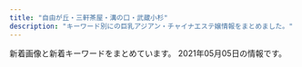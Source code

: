 ```yaml
---
title: "自由が丘・三軒茶屋・溝の口・武蔵小杉"
description: "キーワード別にの巨乳アジアン・チャイナエステ嬢情報をまとめました。"
---
```


新着画像と新着キーワードをまとめています。
2021年05月05日の情報です。

<DmmAffiliateIns />
<KeywordTable
  shops={
    [
    {
        "name": "Sweet",
        "keywords": {
            "94": 4,
            "84": 2,
            "D": 3,
            "F": 4,
            "86": 1
        },
        "img_links": [
            "http://www.wqiowaz.site/uploads/200914/1-20091416442NT.jpg",
            "http://www.wqiowaz.site/uploads/201008/1-20100Q5541T55.jpg",
            "http://www.wqiowaz.site/uploads/200629/1-200629103142X4.jpg",
            "http://www.wqiowaz.site/picture/m-top003.jpg",
            "http://www.wqiowaz.site/uploads/200629/1-200629103204442.jpg",
            "http://www.wqiowaz.site/uploads/200630/1-200630094K4325.jpg",
            "http://www.wqiowaz.site/picture/m-top004.jpg",
            "http://www.wqiowaz.site/uploads/201008/1-20100Q55522V7.jpg",
            "http://www.wqiowaz.site/picture/foot01.jpg",
            "http://www.wqiowaz.site/picture/m-head01.jpg",
            "http://www.wqiowaz.site/picture/call.png",
            "http://www.wqiowaz.site/uploads/200629/1-200629103104120.jpg",
            "http://www.wqiowaz.site/uploads/200914/1-200914164443K1.jpg",
            "http://www.wqiowaz.site/uploads/201008/1-20100Q5550EL.jpg",
            "http://www.wqiowaz.site/uploads/201008/1-20100Q55403531.jpg",
            "http://www.wqiowaz.site/picture/cam-01.jpg",
            "http://www.wqiowaz.site/uploads/200630/1-200630094H5294.jpg"
        ],
        "url": "http://www.wqiowaz.site/",
        "station": "\u7528\u8cc0\u99c5\u6771\u53e3"
    },
    {
        "name": "JoJo",
        "img_links": [
            "http://www.jojo.mensnv.com/images/showCover.png",
            "http://www.jojo.mensnv.com/files/005-03.jpg",
            "http://www.jojo.mensnv.com/images/tel.png",
            "http://www.jojo.mensnv.com/files/010-03.jpg",
            "http://www.jojo.mensnv.com/files/011-02.jpg",
            "http://www.jojo.mensnv.com/files/009-03.jpg",
            "http://www.jojo.mensnv.com/files/012.jpg",
            "http://www.jojo.mensnv.com/files/002.jpg",
            "http://www.jojo.mensnv.com/files/006-03.jpg",
            "http://www.jojo.mensnv.com/files/001.jpg",
            "http://www.jojo.mensnv.com/files/014.jpg",
            "http://www.jojo.mensnv.com/files/014-02.jpg",
            "http://www.jojo.mensnv.com/files/002-02.jpg",
            "http://www.jojo.mensnv.com/files/007-03.jpg",
            "http://www.jojo.mensnv.com/images/backlistbtn.png",
            "http://www.jojo.mensnv.com/images/slider/02.jpg",
            "http://www.jojo.mensnv.com/files/010.jpg",
            "http://www.jojo.mensnv.com/files/003.jpg",
            "http://www.jojo.mensnv.com/files/003-03.jpg",
            "http://www.jojo.mensnv.com/images/slider/03.jpg",
            "http://www.jojo.mensnv.com/files/013-03.jpg",
            "http://www.jojo.mensnv.com/files/004-02.jpg",
            "http://www.jojo.mensnv.com/files/001-02.jpg",
            "http://www.jojo.mensnv.com/files/006-02.jpg",
            "http://www.jojo.mensnv.com/files/012-03.jpg",
            "http://www.jojo.mensnv.com/files/002-03.jpg",
            "http://www.jojo.mensnv.com/files/003-02.jpg",
            "http://www.jojo.mensnv.com/files/005.jpg",
            "http://www.jojo.mensnv.com/images/slider/01.jpg",
            "http://www.jojo.mensnv.com/files/004-03.jpg",
            "http://www.jojo.mensnv.com/files/011.jpg",
            "http://www.jojo.mensnv.com/files/013.jpg",
            "http://www.jojo.mensnv.com/files/009-02.jpg",
            "http://www.jojo.mensnv.com/files/005-02.jpg",
            "http://www.jojo.mensnv.com/files/004.jpg",
            "http://www.jojo.mensnv.com/files/014-03.jpg",
            "http://www.jojo.mensnv.com/images/coverGirlParts.png",
            "http://www.jojo.mensnv.com/files/009.jpg",
            "http://www.jojo.mensnv.com/files/010-02.jpg",
            "http://www.jojo.mensnv.com/files/012-02.jpg",
            "http://www.jojo.mensnv.com/files/013-02.jpg",
            "http://www.jojo.mensnv.com/images/mobile.jpg",
            "http://www.jojo.mensnv.com/files/007.jpg",
            "http://www.jojo.mensnv.com/files/011-03.jpg",
            "http://www.jojo.mensnv.com/files/006.jpg",
            "http://www.jojo.mensnv.com/files/001-03.jpg",
            "http://www.jojo.mensnv.com/files/007-02.jpg"
        ],
        "url": "http://www.jojo.mensnv.com/",
        "keywords": {
            "86": 12,
            "88": 3,
            "\u30bb\u30af\u30b7\u30fc": 1,
            "C": 3,
            "D": 18,
            "85": 9,
            "84": 6
        },
        "station": "\u4e09\u8ed2\u8336\u5c4b\u99c5\u5357\u53e3"
    },
    {
        "name": "\u770b\u8b77\u7f8e\u5c11\u5973",
        "img_links": [
            "http://www.hanamizuki.esturl.com/files/001.jpg",
            "http://www.hanamizuki.esturl.com/files/006.jpg",
            "http://www.hanamizuki.esturl.com/img/header03.png",
            "http://www.hanamizuki.esturl.com/files/001-02.jpg",
            "http://www.hanamizuki.esturl.com/img/goback.jpg",
            "http://www.hanamizuki.esturl.com/files/005.jpg",
            "http://www.hanamizuki.esturl.com/img/pickup.jpg",
            "http://www.hanamizuki.esturl.com/img/ttl_info.png",
            "http://www.hanamizuki.esturl.com/files/003.jpg",
            "http://www.hanamizuki.esturl.com/files/004.jpg",
            "http://www.hanamizuki.esturl.com/img/btn_blog.png",
            "http://www.hanamizuki.esturl.com/files/005-02.jpg",
            "http://www.hanamizuki.esturl.com/img/ttl_news.png",
            "http://www.hanamizuki.esturl.com/files/002.jpg",
            "http://www.hanamizuki.esturl.com/files/002-02.jpg",
            "http://www.hanamizuki.esturl.com/img/btn_side_mobile.jpg",
            "http://www.hanamizuki.esturl.com/files/006-02.jpg",
            "http://www.hanamizuki.esturl.com/files/004-02.jpg",
            "http://www.hanamizuki.esturl.com/files/003-02.jpg"
        ],
        "station": "\u4e09\u8ed2\u8336\u5c4b\u99c5\u5317\u53e3B",
        "url": "http://www.hanamizuki.esturl.com/",
        "keywords": {
            "88": 2,
            "D": 6,
            "85": 2,
            "C": 20,
            "86": 2,
            "87": 6
        }
    },
    {
        "img_links": [
            "http://www.esthe.esraku.com/images/s_top_therapist.png",
            "http://www.esthe.esraku.com/files/002.jpg",
            "http://www.esthe.esraku.com/images/m4.jpg",
            "http://www.esthe.esraku.com/images/m6.jpg",
            "http://www.esthe.esraku.com/images/s_pickup.png",
            "http://www.esthe.esraku.com/images/s_news.png",
            "http://www.esthe.esraku.com/files/004.jpg",
            "http://www.esthe.esraku.com/images/s_message.png",
            "http://www.esthe.esraku.com/files/006.jpg",
            "http://www.esthe.esraku.com/files/003.jpg",
            "http://www.esthe.esraku.com/images/m1.jpg",
            "http://www.esthe.esraku.com/images/m3.jpg",
            "http://www.esthe.esraku.com/images/slider-img001.jpg",
            "http://www.esthe.esraku.com/images/m2.jpg",
            "http://www.esthe.esraku.com/files/001.jpg",
            "http://www.esthe.esraku.com/files/005.jpg",
            "http://www.esthe.esraku.com/images/slider-img002.jpg"
        ],
        "station": "\u4e09\u8ed2\u8336\u5c4b\u99c5\u5357\u53e3",
        "name": "\u53f0\u6e7e\u30a8\u30b9\u30c6",
        "url": "http://www.esthe.esraku.com/",
        "keywords": {
            "86": 8,
            "85": 8,
            "87": 16,
            "88": 8,
            "E": 8,
            "91": 8,
            "D": 40
        }
    },
    {
        "img_links": [
            "http://b-berry.work/images/head.jpg",
            "http://b-berry.work/images/s1.png",
            "http://b-berry.work/images/int2.jpg",
            "http://b-berry.work/images/news.jpg",
            "http://b-berry.work/images/ac1.jpg",
            "http://b-berry.work/staff/mona.jpg",
            "http://b-berry.work/images/int1.jpg",
            "http://b-berry.work/img/maya1.jpg",
            "http://b-berry.work/images/staff_t.jpg",
            "http://b-berry.work/images/1.jpg",
            "http://b-berry.work/images/ac2.jpg",
            "http://b-berry.work/img/mona1.jpg",
            "http://b-berry.work/staff/yuri.jpg",
            "http://b-berry.work/staff/maya.jpg",
            "http://b-berry.work/images/interior_t.jpg",
            "http://b-berry.work/images/2.jpg",
            "http://b-berry.work/images/tg.jpg",
            "http://b-berry.work/img/yuri1.jpg",
            "http://b-berry.work/images/rec1.jpg",
            "http://b-berry.work/images/sys.jpg",
            "http://b-berry.work/images/rec2.jpg",
            "http://b-berry.work/images/3.jpg"
        ],
        "keywords": {},
        "url": "http://b-berry.work/",
        "station": "\u81ea\u7531\u304c\u4e18\u99c5\u5317\u53e3",
        "name": "\u30d6\u30eb\u30fc\u30d9\u30ea\u30fc"
    },
    {
        "keywords": {},
        "name": "\u8d64\u30d0\u30e9",
        "img_links": [
            "http://chishituyop.xyz/style/images/sys.jpg",
            "http://chishituyop.xyz/style/images/t3.png",
            "http://chishituyop.xyz/style/images/nav-sys.jpg",
            "http://chishituyop.xyz/style/images/index-miru_18.jpg",
            "http://chishituyop.xyz/style/images/t2.png",
            "http://chishituyop.xyz/uploads/210413/1-210413125542J5.jpg",
            "http://chishituyop.xyz/style/images/t6.jpg",
            "http://chishituyop.xyz/uploads/201229/1-201229152000Y5.jpg",
            "http://chishituyop.xyz/style/images/index-miru_06.jpg",
            "http://chishituyop.xyz/style/images/t4.jpg",
            "http://chishituyop.xyz/uploads/210413/1-21041312560R29.jpg",
            "http://chishituyop.xyz/uploads/210413/1-21041312562W23.jpg",
            "http://chishituyop.xyz/style/images/nav2-sta.png",
            "http://chishituyop.xyz/style/images/s-bian.png",
            "http://chishituyop.xyz/style/images/index-miru_03.jpg"
        ],
        "url": "http://chishituyop.xyz/",
        "station": "\u4e8c\u5b50\u7389\u5ddd\u99c5\u897f\u53e3"
    },
    {
        "station": "\u4e09\u8ed2\u8336\u5c4b\u99c5\u5317\u53e3",
        "keywords": {
            "C": 11,
            "86": 2,
            "E": 1,
            "84": 1,
            "D": 4,
            "87": 2
        },
        "url": "http://kagayaki.jpn.cm/",
        "img_links": [
            "http://kagayaki.jpn.cm/images/girl-z1.jpg",
            "http://kagayaki.jpn.cm/images/mobile2.jpg",
            "http://kagayaki.jpn.cm/photos/sites/35/2020/10/2020100418535814.jpg",
            "http://kagayaki.jpn.cm/images/bj3.png",
            "http://kagayaki.jpn.cm/photos/sites/35/2016/08/staff32.jpg",
            "http://kagayaki.jpn.cm/images/staff_line.png",
            "http://kagayaki.jpn.cm/images/girl-z2.jpg",
            "http://kagayaki.jpn.cm/images/mobile.jpg",
            "http://kagayaki.jpn.cm/photos/sites/35/2016/09/637893871729784570.jpg",
            "http://kagayaki.jpn.cm/photos/sites/35/2016/08/staff3.jpg",
            "http://kagayaki.jpn.cm/photos/sites/35/2017/11/2017110107513579.jpg",
            "http://kagayaki.jpn.cm/images/end1.jpg",
            "http://kagayaki.jpn.cm/images/top.jpg",
            "http://kagayaki.jpn.cm/photos/sites/35/2016/11/11.jpg",
            "http://kagayaki.jpn.cm/photos/sites/35/2016/11/1.jpg",
            "http://kagayaki.jpn.cm/images/staff0.jpg",
            "http://kagayaki.jpn.cm/photos/sites/35/2016/11/12.jpg",
            "http://kagayaki.jpn.cm/photos/sites/35/2019/09/2019092518230998.jpg"
        ],
        "name": "\u661f\u306e\u8f1d\u304d"
    },
    {
        "name": "\u697d\u697d\u5c4b",
        "keywords": {
            "C": 14
        },
        "url": "http://ms-rlx.com/",
        "img_links": [
            "http://ms-rlx.com/img/att.png",
            "http://ms-rlx.com/staff/ringo/01mb.jpg",
            "http://ms-rlx.com/img/ttl_staff.png",
            "http://ms-rlx.com/staff/momo/01mb.jpg",
            "http://ms-rlx.com/img/access/road02.jpg",
            "http://ms-rlx.com/staff/sachan/01.jpg",
            "http://ms-rlx.com/img/access/road03.jpg",
            "http://ms-rlx.com/img/access/road01.jpg",
            "http://ms-rlx.com/staff/milk/01mb.jpg",
            "http://ms-rlx.com/staff/milk/01.jpg",
            "http://ms-rlx.com/img/ttl_mobile.png",
            "http://ms-rlx.com/staff/ringo/01.jpg",
            "http://ms-rlx.com/i/files/homeimg.jpg",
            "http://ms-rlx.com/img/msgbtn.png",
            "http://ms-rlx.com/pic/head.png",
            "http://ms-rlx.com/staff/momo/01.jpg",
            "http://ms-rlx.com/staff/ruri/01.jpg",
            "http://ms-rlx.com/img/ttl_tnew.png",
            "http://ms-rlx.com/img/youtube.jpg",
            "http://ms-rlx.com/img/ttl_rec.png",
            "http://ms-rlx.com/img/ttl_concept.png",
            "http://ms-rlx.com/staff/ruri/01mb.jpg",
            "http://ms-rlx.com/staff/sachan/01mb.jpg"
        ],
        "station": "\u81ea\u7531\u304c\u4e18\u99c5\u5357\u53e3"
    },
    {
        "name": "\u30de\u30c3\u30b5\u30fc\u30b8\u306e\u66d9",
        "url": "http://www.miyuki.es-relax.info/",
        "img_links": [
            "http://www.miyuki.es-relax.info/images/kp01.jpg",
            "http://www.miyuki.es-relax.info/gals/yuki1.jpg",
            "http://www.miyuki.es-relax.info/images/sp03.jpg",
            "http://www.miyuki.es-relax.info/images/sp02.jpg",
            "http://www.miyuki.es-relax.info/images/info1.jpg",
            "http://www.miyuki.es-relax.info/gals/yuri1.jpg",
            "http://www.miyuki.es-relax.info/images/info2.jpg",
            "http://www.miyuki.es-relax.info/images/info3.jpg",
            "http://www.miyuki.es-relax.info/images/info4.jpg",
            "http://www.miyuki.es-relax.info/images/yoyaku.png",
            "http://www.miyuki.es-relax.info/gals/nana1.jpg",
            "http://www.miyuki.es-relax.info/images/sp01.jpg"
        ],
        "station": "\u5927\u5ca1\u5c71\u99c5",
        "keywords": {}
    },
    {
        "station": "\u5b66\u82b8\u5927\u5b66\u99c5\u6771\u53e3",
        "img_links": [
            "http://ms-shinraku.com/staff/momoka/01.jpg",
            "http://ms-shinraku.com/staff/kanako/01.jpg",
            "http://ms-shinraku.com/img/ttl_staff.png",
            "http://ms-shinraku.com/img/foot.png",
            "http://ms-shinraku.com/pic/head.jpg",
            "http://ms-shinraku.com/staff/ayumi/01.jpg",
            "http://ms-shinraku.com/staff/ran/01.jpg",
            "http://ms-shinraku.com/pic/topimg1.jpg",
            "http://ms-shinraku.com/pic/topimg2.jpg",
            "http://ms-shinraku.com/staff/mari/01.jpg",
            "http://ms-shinraku.com/staff/yuki/01.jpg",
            "http://ms-shinraku.com/i/files/homeimg.jpg"
        ],
        "url": "http://ms-shinraku.com/",
        "name": "\u5fc3\u697d",
        "keywords": {
            "C": 2
        }
    },
    {
        "keywords": {},
        "url": "http://aosora.work/",
        "name": "\u9752\u7a7a",
        "img_links": [
            "http://aosora.work/images/s1.jpg",
            "http://aosora.work/staff/sora.jpg",
            "http://aosora.work/img/momo2.jpg",
            "http://aosora.work/images/head.jpg",
            "http://aosora.work/images/6.jpg",
            "http://aosora.work/staff/miya.jpg",
            "http://aosora.work/staff/ayumi.jpg",
            "http://aosora.work/img/hina2.jpg",
            "http://aosora.work/images/3.jpg",
            "http://aosora.work/images/s1.png",
            "http://aosora.work/img/sora2.jpg",
            "http://aosora.work/images/mobile.png",
            "http://aosora.work/img/yu1.jpg",
            "http://aosora.work/img/miya1.jpg",
            "http://aosora.work/images/interior_t.png",
            "http://aosora.work/staff/yu.jpg",
            "http://aosora.work/images/int1.png",
            "http://aosora.work/img/yu2.jpg",
            "http://aosora.work/staff/risa.jpg",
            "http://aosora.work/images/sys2.jpg",
            "http://aosora.work/images/2.jpg",
            "http://aosora.work/images/7.jpg",
            "http://aosora.work/img/karen1.jpg",
            "http://aosora.work/img/momo1.jpg",
            "http://aosora.work/images/news.png",
            "http://aosora.work/img/karen2.jpg",
            "http://aosora.work/images/int2.png",
            "http://aosora.work/images/8.jpg",
            "http://aosora.work/img/sora1.jpg",
            "http://aosora.work/staff/hina.jpg",
            "http://aosora.work/images/staff_t.png",
            "http://aosora.work/img/risa1.jpg",
            "http://aosora.work/images/sys1.jpg",
            "http://aosora.work/staff/karen.jpg",
            "http://aosora.work/img/hina1.jpg",
            "http://aosora.work/images/5.jpg",
            "http://aosora.work/images/sys3.png",
            "http://aosora.work/img/ayumi1.jpg",
            "http://aosora.work/staff/momo.jpg",
            "http://aosora.work/images/s2.jpg",
            "http://aosora.work/images/4.jpg",
            "http://aosora.work/images/1.jpg"
        ],
        "station": "\u4e09\u8ed2\u8336\u5c4b\u99c5\u5357\u53e3"
    },
    {
        "keywords": {},
        "url": "http://esthegt.xyz/ymd/",
        "name": "\u5922\u898b\u5802",
        "station": "\u99d2\u6ca2\u5927\u5b66\u99c5\u99d2\u6ca2\u516c\u5712\u53e3",
        "img_links": [
            "http://esthegt.xyz/ymd/girl/9.jpg",
            "http://esthegt.xyz/ymd/images/button-2.png",
            "http://esthegt.xyz/ymd/girl/10.jpg",
            "http://esthegt.xyz/ymd/images/button-1.png",
            "http://esthegt.xyz/ymd/girl/8.jpg",
            "http://esthegt.xyz/ymd/images/button-6.png",
            "http://esthegt.xyz/ymd/images/button-3.png",
            "http://esthegt.xyz/ymd/images/button-4.png",
            "http://esthegt.xyz/ymd/images/tt.png",
            "http://esthegt.xyz/ymd/images/button-5.png",
            "http://esthegt.xyz/ymd/girl/11.jpg",
            "http://esthegt.xyz/ymd/girl/6.jpg",
            "http://esthegt.xyz/ymd/images/call.png",
            "http://esthegt.xyz/ymd/girl/7.jpg"
        ]
    },
    {
        "url": "http://koukoku.xyz/angel/",
        "img_links": [
            "http://koukoku.xyz/angel/css/osusume15.jpg",
            "http://koukoku.xyz/angel/css/staff/staff00006.jpg",
            "http://koukoku.xyz/angel/css/staff/staff0003.jpg",
            "http://koukoku.xyz/angel/css/staff/staff0001.jpg",
            "http://koukoku.xyz/angel/css/m-head01.jpg",
            "http://koukoku.xyz/angel/css/staff/staff0002.jpg",
            "http://koukoku.xyz/angel/css/cam001.jpg",
            "http://koukoku.xyz/angel/css/staff/staff0004.jpg",
            "http://koukoku.xyz/angel/css/staff/staff0005.jpg",
            "http://koukoku.xyz/angel/css/m-top04.jpg",
            "http://koukoku.xyz/angel/images/call.png"
        ],
        "keywords": {
            "D": 5,
            "C": 1,
            "88": 1,
            "86": 1,
            "90": 3,
            "89": 1
        },
        "station": "\u4e8c\u5b50\u7389\u5ddd\u99c5\u897f\u53e3",
        "name": "Angel\uff5e\u30a8\u30f3\u30b8\u30a7\u30eb"
    },
    {
        "img_links": [
            "http://www.annex-jp.info/i/img/nana.jpg",
            "http://www.annex-jp.info/i/img/mari.jpg",
            "http://www.annex-jp.info/i/img/mayumi.jpg",
            "http://www.annex-jp.info/i/img/yoho.jpg",
            "http://annex-jp.info/images/sayuri.jpg",
            "http://annex-jp.info/images/riri.jpg",
            "http://annex-jp.info/images/yoho.jpg",
            "http://annex-jp.info/images/mayumi.jpg",
            "http://annex-jp.info/images/mari.jpg",
            "http://www.annex-jp.info/i/img/sayuri.jpg",
            "http://annex-jp.info/images/nana.jpg",
            "http://annex-jp.info/images/kp-info.jpg",
            "http://annex-jp.info/images/info.png",
            "http://www.annex-jp.info/i/img/riri.jpg"
        ],
        "name": "\u305f\u3093\u307d\u307d",
        "keywords": {},
        "url": "http://annex-jp.info/",
        "station": "\u81ea\u7531\u304c\u4e18\u99c5\u5317\u53e3"
    },
    {
        "img_links": [
            "http://clair.work/staff/humi2.jpg",
            "http://clair.work/images/head_therapist.jpg",
            "http://clair.work/staff/humi1.jpg",
            "http://clair.work/images/icon_ranking_02.png",
            "http://clair.work/images/recruit/point_05.png",
            "http://clair.work/images/icon_ranking_04.png",
            "http://clair.work/images/recruit/point_06.png",
            "http://clair.work/images/recruit/point_07.png",
            "http://clair.work/images/icon_ranking_03.png",
            "http://clair.work/images/recruit/sp_mainvisual.jpg",
            "http://clair.work/images/trigger.jpg",
            "http://clair.work/images/recruit/message_03.png",
            "http://clair.work/images/recruit/nagare_07.png",
            "http://clair.work/images/sw_home.png",
            "http://clair.work/images/mainvisual_02.jpg",
            "http://clair.work/images/icon_ranking_01.png",
            "http://clair.work/images/recruit/nagare_02.jpg",
            "http://clair.work/images/recruit/nagare_03.jpg",
            "http://clair.work/images/icon_ranking_05.png",
            "http://clair.work/images/head_interior.jpg",
            "http://clair.work/images/recruit/nagare_06.png",
            "http://clair.work/images/mainvisual_01.jpg",
            "http://clair.work/images/icon_new.png",
            "http://clair.work/staff/kasumi1.jpg",
            "http://clair.work/images/mainvisual_02_s.jpg",
            "http://clair.work/staff/yua1.jpg",
            "http://clair.work/images/recruit/req_03.jpg",
            "http://clair.work/staff/mayu1.jpg",
            "http://clair.work/staff/ayaka1.jpg",
            "http://clair.work/images/no_image.jpg",
            "http://clair.work/images/recruit/nagare_05.png",
            "http://clair.work/images/sw_tel.png",
            "http://clair.work/images/recruit/point_08.png",
            "http://clair.work/images/recruit/point_04.png",
            "http://clair.work/images/recruit/nagare_01.jpg",
            "http://clair.work/images/recruit/point_09.png",
            "http://clair.work/images/recruit/point_03.png",
            "http://clair.work/images/mainvisual_01_s.jpg"
        ],
        "url": "http://clair.work/",
        "station": "\u5b66\u82b8\u5927\u5b66\u99c5\u897f\u53e3",
        "name": "Clair \uff5e\u30af\u30ec\u30fc\u30eb\uff5e",
        "keywords": {
            "E": 2,
            "C": 4,
            "D": 4
        }
    },
    {
        "keywords": {},
        "station": "\u4e8c\u5b50\u7389\u5ddd\u99c5\u897f\u53e3",
        "url": "https://haruya.xyz.mn/",
        "img_links": [],
        "name": "\u6625\u5c4b"
    },
    {
        "url": "https://ohbay.relaxjp.com/",
        "name": "Oh Baby",
        "img_links": [
            "https://ohbay.relaxjp.com/css/staff/staff04.jpg",
            "https://ohbay.relaxjp.com/css/osusume001.jpg",
            "https://ohbay.relaxjp.com/css/osusume02.jpg",
            "https://ohbay.relaxjp.com/images/call.png",
            "https://ohbay.relaxjp.com/css/osusume03.jpg",
            "https://ohbay.relaxjp.com/css/staff/staff01.jpg",
            "https://ohbay.relaxjp.com/css/top0001.jpg",
            "https://ohbay.relaxjp.com/css/staff/staff03.jpg",
            "https://ohbay.relaxjp.com/css/top03.jpg",
            "https://ohbay.relaxjp.com/css/m-head.jpg",
            "https://ohbay.relaxjp.com/css/top02.jpg",
            "https://ohbay.relaxjp.com/css/staff/staff02.jpg",
            "https://ohbay.relaxjp.com/css/foot.jpg"
        ],
        "station": "\u4e8c\u5b50\u7389\u5ddd\u99c5\u6771\u53e3",
        "keywords": {}
    },
    {
        "name": "\u6625\u306e\u604b",
        "url": "http://www.es-flower.link/",
        "station": "\u81ea\u7531\u304c\u4e18\u99c5\u5317\u53e3",
        "img_links": [
            "http://www.es-flower.link/images/5.jpg",
            "http://www.es-flower.link/images/2.jpg",
            "http://www.es-flower.link/sp/images/staff_t.jpg",
            "http://www.es-flower.link/sp/images/int1.jpg",
            "http://www.es-flower.link/sp/images/newsb.png",
            "http://www.es-flower.link/sp/img/yuyu1.jpg",
            "http://www.es-flower.link/img/yuyu1.jpg",
            "http://www.es-flower.link/sp/images/top.jpg",
            "http://www.es-flower.link/sp/images/sys2.jpg",
            "http://www.es-flower.link/images/int2.png",
            "http://www.es-flower.link/sp/images/7.jpg",
            "http://www.es-flower.link/images/rec1.png",
            "http://www.es-flower.link/sp/images/ac1.jpg",
            "http://www.es-flower.link/sp/images/sys1.jpg",
            "http://www.es-flower.link/sp/img/huyumi1.jpg",
            "http://www.es-flower.link/sp/images/time.jpg",
            "http://www.es-flower.link/images/ta.jpg",
            "http://www.es-flower.link/images/staff_t.jpg",
            "http://www.es-flower.link/sp/img/yume1.jpg",
            "http://www.es-flower.link/sp/img/mizuki1.jpg",
            "http://www.es-flower.link/sp/images/rec3.jpg",
            "http://www.es-flower.link/images/3.jpg",
            "http://www.es-flower.link/images/sm.jpg",
            "http://www.es-flower.link/sp/images/news.jpg",
            "http://www.es-flower.link/sp/menu/staff.jpg",
            "http://www.es-flower.link/sp/menu/interior.jpg",
            "http://www.es-flower.link/img/yume1.jpg",
            "http://www.es-flower.link/sp/images/pc.jpg",
            "http://www.es-flower.link/img/koyuki1.jpg",
            "http://www.es-flower.link/images/6.jpg",
            "http://www.es-flower.link/sp/images/sys3.jpg",
            "http://www.es-flower.link/sp/images/sisu.jpg",
            "http://www.es-flower.link/sp/images/4.jpg",
            "http://www.es-flower.link/images/news.jpg",
            "http://www.es-flower.link/images/info.jpg",
            "http://www.es-flower.link/img/huyumi1.jpg",
            "http://www.es-flower.link/sp/menu/top.jpg",
            "http://www.es-flower.link/sp/images/int2.jpg",
            "http://www.es-flower.link/sp/img/arisa1.jpg",
            "http://www.es-flower.link/sp/images/interior_t.jpg",
            "http://www.es-flower.link/sp/images/6.jpg",
            "http://www.es-flower.link/sp/images/2.jpg",
            "http://www.es-flower.link/sp/images/sisu_t.jpg",
            "http://www.es-flower.link/images/7.jpg",
            "http://www.es-flower.link/images/sys.png",
            "http://www.es-flower.link/sp/img/koyuki1.jpg",
            "http://www.es-flower.link/images/1.jpg",
            "http://www.es-flower.link/sp/images/rec1.jpg",
            "http://www.es-flower.link/sp/img/nene1.jpg",
            "http://www.es-flower.link/img/mizuki1.jpg",
            "http://www.es-flower.link/sp/images/5.jpg",
            "http://www.es-flower.link/images/interior_t.jpg",
            "http://www.es-flower.link/images/rec2.jpg",
            "http://www.es-flower.link/images/mobile.jpg",
            "http://www.es-flower.link/img/nene1.jpg",
            "http://www.es-flower.link/images/4.jpg",
            "http://www.es-flower.link/sp/images/1.jpg",
            "http://www.es-flower.link/sp/images/footer.jpg",
            "http://www.es-flower.link/sp/images/head.png",
            "http://www.es-flower.link/sp/images/rec2.jpg",
            "http://www.es-flower.link/images/head.jpg",
            "http://www.es-flower.link/sp/images/3.jpg",
            "http://www.es-flower.link/images/int1.png",
            "http://www.es-flower.link/sp/images/tel.jpg",
            "http://www.es-flower.link/img/arisa1.jpg"
        ],
        "keywords": {}
    },
    {
        "name": "\u60a0",
        "keywords": {},
        "station": "\u5b66\u82b8\u5927\u5b66\u99c5\u6771\u53e3",
        "img_links": [
            "http://in-esthe.com/you/images/mo.png",
            "http://in-esthe.com/you/images/r-1.jpg",
            "http://in-esthe.com/you/images/fla.jpg",
            "http://in-esthe.com/you/images/p-11.jpg",
            "http://in-esthe.com/you/images/p-4.jpg",
            "http://in-esthe.com/you/images/p-5.jpg",
            "http://in-esthe.com/you/images/botton.jpg",
            "http://in-esthe.com/you/images/p-0.jpg",
            "http://in-esthe.com/you/images/p-9.jpg",
            "http://in-esthe.com/you/images/p-7.jpg",
            "http://in-esthe.com/you/images/p-8.jpg",
            "http://in-esthe.com/you/images/p-10.jpg",
            "http://cdn.dino-es.com/images/logo/468x60DinoEs.png",
            "http://in-esthe.com/you/images/p-3.jpg",
            "http://in-esthe.com/you/images/r-2.jpg"
        ],
        "url": "http://in-esthe.com/you/"
    },
    {
        "url": "http://www.brilliance.mesthe.com/",
        "img_links": [
            "http://www.brilliance.mesthe.com/images/shop/shop03.jpg",
            "http://www.brilliance.mesthe.com/files/002.jpg",
            "http://www.brilliance.mesthe.com/files/003-02.jpg",
            "http://www.brilliance.mesthe.com/images/s3.jpg",
            "http://www.brilliance.mesthe.com/images/shop/shop04.jpg",
            "http://www.brilliance.mesthe.com/files/002-03.jpg",
            "http://www.brilliance.mesthe.com/files/003-03.jpg",
            "http://www.brilliance.mesthe.com/images/new1.png",
            "http://www.brilliance.mesthe.com/images/zi_massage.png",
            "http://www.brilliance.mesthe.com/images/pick.png",
            "http://www.brilliance.mesthe.com/images/zi_staff.png",
            "http://www.brilliance.mesthe.com/images/s1.jpg",
            "http://www.brilliance.mesthe.com/files/005-03.jpg",
            "http://www.brilliance.mesthe.com/images/xian.png",
            "http://www.brilliance.mesthe.com/images/tel.png",
            "http://www.brilliance.mesthe.com/images/main_top.png",
            "http://www.brilliance.mesthe.com/images/infotiao1.jpg",
            "http://www.brilliance.mesthe.com/images/new3.png",
            "http://www.brilliance.mesthe.com/files/002-02.jpg",
            "http://www.brilliance.mesthe.com/images/maga.jpg",
            "http://www.brilliance.mesthe.com/files/001-02.jpg",
            "http://www.brilliance.mesthe.com/images/shop/shop02.jpg",
            "http://www.brilliance.mesthe.com/files/001-03.jpg",
            "http://www.brilliance.mesthe.com/files/004-02.jpg",
            "http://www.brilliance.mesthe.com/images/shop/shop01.jpg",
            "http://www.brilliance.mesthe.com/files/005.jpg",
            "http://www.brilliance.mesthe.com/images/service.png",
            "http://www.brilliance.mesthe.com/files/003.jpg",
            "http://www.brilliance.mesthe.com/files/004-03.jpg",
            "http://www.brilliance.mesthe.com/images/s2.jpg",
            "http://www.brilliance.mesthe.com/files/004.jpg",
            "http://www.brilliance.mesthe.com/files/001.jpg",
            "http://www.brilliance.mesthe.com/images/main_bottom.png",
            "http://www.brilliance.mesthe.com/files/005-02.jpg"
        ],
        "keywords": {
            "C": 2,
            "86": 2,
            "85": 2,
            "D": 3,
            "87": 1
        },
        "station": "\u4e09\u8ed2\u8336\u5c4b\u99c5\u4e16\u7530\u8c37\u901a\u308a\u53e3",
        "name": "\u30d6\u30ea\u30ea\u30a2\u30f3\u30b9"
    }
]
}
/>
<DmmAffiliateScript />
